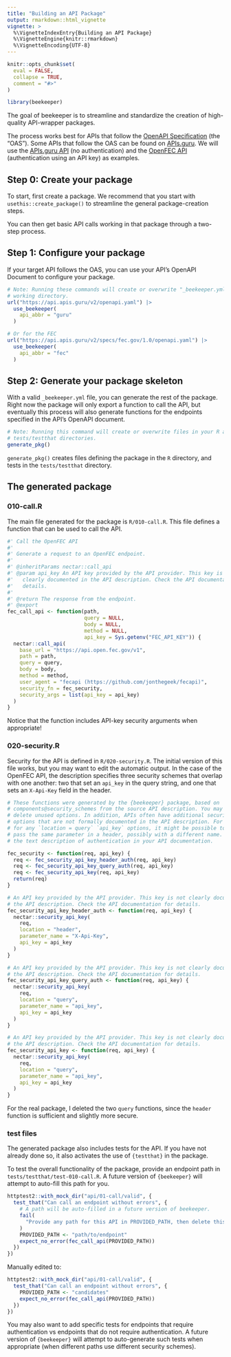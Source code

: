```yaml
---
title: "Building an API Package"
output: rmarkdown::html_vignette
vignette: >
  %\VignetteIndexEntry{Building an API Package}
  %\VignetteEngine{knitr::rmarkdown}
  %\VignetteEncoding{UTF-8}
---
```


```r
knitr::opts_chunk$set(
  eval = FALSE,
  collapse = TRUE,
  comment = "#>"
)
```

```r
library(beekeeper)
```

The goal of beekeeper is to streamline and standardize the creation of high-quality API-wrapper packages.

The process works best for APIs that follow the [OpenAPI Specification](https://spec.openapis.org/oas/v3.0.0) (the "OAS").
Some APIs that follow the OAS can be found on [APIs.guru](https://apis.guru/).
We will use the [APIs.guru API](https://api.apis.guru/v2/openapi.yaml) (no authentication) and the [OpenFEC API](https://api.apis.guru/v2/specs/fec.gov/1.0/openapi.yaml) (authentication using an API key) as examples.

## Step 0: Create your package

To start, first create a package.
We recommend that you start with `usethis::create_package()` to streamline the general package-creation steps.

You can then get basic API calls working in that package through a two-step process.

## Step 1: Configure your package

If your target API follows the OAS, you can use your API's OpenAPI Document to configure your package.

```r
# Note: Running these commands will create or overwrite "_beekeeper.yml" in your
# working directory.
url("https://api.apis.guru/v2/openapi.yaml") |>
  use_beekeeper(
    api_abbr = "guru"
  )

# Or for the FEC
url("https://api.apis.guru/v2/specs/fec.gov/1.0/openapi.yaml") |>
  use_beekeeper(
    api_abbr = "fec"
  )
```

## Step 2: Generate your package skeleton

With a valid `_beekeeper.yml` file, you can generate the rest of the package.
Right now the package will only export a function to call the API, but eventually this process will also generate functions for the endpoints specified in the API's OpenAPI document.

```r
# Note: Running this command will create or overwrite files in your R and
# tests/testthat directories.
generate_pkg()
```

`generate_pkg()` creates files defining the package in the `R` directory, and tests in the `tests/testthat` directory.

## The generated package

### 010-call.R

The main file generated for the package is `R/010-call.R`.
This file defines a function that can be used to call the API.

```r
#' Call the OpenFEC API
#'
#' Generate a request to an OpenFEC endpoint.
#'
#' @inheritParams nectar::call_api
#' @param api_key An API key provided by the API provider. This key is not
#'   clearly documented in the API description. Check the API documentation for
#'   details.
#'
#' @return The response from the endpoint.
#' @export
fec_call_api <- function(path,
                         query = NULL,
                         body = NULL,
                         method = NULL,
                         api_key = Sys.getenv("FEC_API_KEY")) {
  nectar::call_api(
    base_url = "https://api.open.fec.gov/v1",
    path = path,
    query = query,
    body = body,
    method = method,
    user_agent = "fecapi (https://github.com/jonthegeek/fecapi)",
    security_fn = fec_security,
    security_args = list(api_key = api_key)
  )
}
```

Notice that the function includes API-key security arguments when appropriate!

### 020-security.R

Security for the API is defined in `R/020-security.R`.
The initial version of this file works, but you may want to edit the automatic output.
In the case of the OpenFEC API, the description specifies three security schemes that overlap with one another: two that set an `api_key` in the query string, and one that sets an `X-Api-Key` field in the header.

```r
# These functions were generated by the {beekeeper} package, based on
# components@security_schemes from the source API description. You may want to
# delete unused options. In addition, APIs often have additional security
# options that are not formally documented in the API description. For example,
# for any `location = query` `api_key` options, it might be possible to instead
# pass the same parameter in a header, possibly with a different name. Consult
# the text description of authentication in your API documentation.

fec_security <- function(req, api_key) {
  req <- fec_security_api_key_header_auth(req, api_key)
  req <- fec_security_api_key_query_auth(req, api_key)
  req <- fec_security_api_key(req, api_key)
  return(req)
}

# An API key provided by the API provider. This key is not clearly documented in
# the API description. Check the API documentation for details.
fec_security_api_key_header_auth <- function(req, api_key) {
  nectar::security_api_key(
    req,
    location = "header",
    parameter_name = "X-Api-Key",
    api_key = api_key
  )
}

# An API key provided by the API provider. This key is not clearly documented in
# the API description. Check the API documentation for details.
fec_security_api_key_query_auth <- function(req, api_key) {
  nectar::security_api_key(
    req,
    location = "query",
    parameter_name = "api_key",
    api_key = api_key
  )
}

# An API key provided by the API provider. This key is not clearly documented in
# the API description. Check the API documentation for details.
fec_security_api_key <- function(req, api_key) {
  nectar::security_api_key(
    req,
    location = "query",
    parameter_name = "api_key",
    api_key = api_key
  )
}
```

For the real package, I deleted the two `query` functions, since the `header` function is sufficient and slightly more secure.

### test files

The generated package also includes tests for the API.
If you have not already done so, it also activates the use of `{testthat}` in the package.

To test the overall functionality of the package, provide an endpoint path in `tests/testthat/test-010-call.R`.
A future version of `{beekeeper}` will attempt to auto-fill this path for you.

```r
httptest2::with_mock_dir("api/01-call/valid", {
  test_that("Can call an endpoint without errors", {
    # A path will be auto-filled in a future version of beekeeper.
    fail(
      "Provide any path for this API in PROVIDED_PATH, then delete this fail."
    )
    PROVIDED_PATH <- "path/to/endpoint"
    expect_no_error(fec_call_api(PROVIDED_PATH))
  })
})
```

Manually edited to:

```r
httptest2::with_mock_dir("api/01-call/valid", {
  test_that("Can call an endpoint without errors", {
    PROVIDED_PATH <- "candidates"
    expect_no_error(fec_call_api(PROVIDED_PATH))
  })
})
```

You may also want to add specific tests for endpoints that require authentication vs endpoints that do not require authentication.
A future version of `{beekeeper}` will attempt to auto-generate such tests when appropriate (when different paths use different security schemes).
